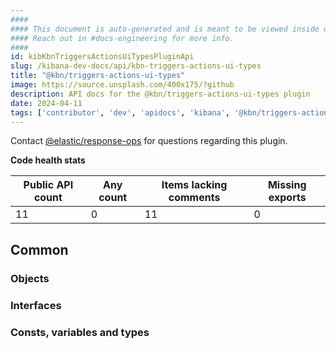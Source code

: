 ```yaml
---
####
#### This document is auto-generated and is meant to be viewed inside our experimental, new docs system.
#### Reach out in #docs-engineering for more info.
####
id: kibKbnTriggersActionsUiTypesPluginApi
slug: /kibana-dev-docs/api/kbn-triggers-actions-ui-types
title: "@kbn/triggers-actions-ui-types"
image: https://source.unsplash.com/400x175/?github
description: API docs for the @kbn/triggers-actions-ui-types plugin
date: 2024-04-11
tags: ['contributor', 'dev', 'apidocs', 'kibana', '@kbn/triggers-actions-ui-types']
---
```




Contact [@elastic/response-ops](https://github.com/orgs/elastic/teams/response-ops) for questions regarding this plugin.

**Code health stats**

| Public API count  | Any count | Items lacking comments | Missing exports |
|-------------------|-----------|------------------------|-----------------|
| 11 | 0 | 11 | 0 |

## Common

### Objects
<DocDefinitionList data={kbnTriggersActionsUiTypesObj.common.objects}/>

### Interfaces
<DocDefinitionList data={kbnTriggersActionsUiTypesObj.common.interfaces}/>

### Consts, variables and types
<DocDefinitionList data={kbnTriggersActionsUiTypesObj.common.misc}/>

